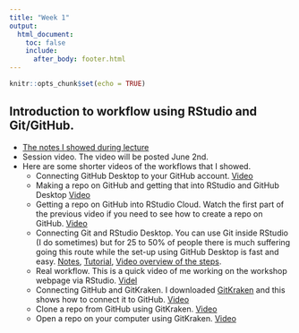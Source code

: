 ```yaml
---
title: "Week 1"
output:
  html_document:
    toc: false
    include:
      after_body: footer.html
---
```


```r
knitr::opts_chunk$set(echo = TRUE)
```

## Introduction to workflow using RStudio and Git/GitHub. 

* [The notes I showed during lecture](week1-rstudio.html)
* Session video. The video will be posted June 2nd. 
* Here are some shorter videos of the workflows that I showed.
    * Connecting GitHub Desktop to your GitHub account. [Video](https://youtu.be/AiRrSwQte5k)
    * Making a repo on GitHub and getting that into RStudio and GitHub Desktop [Video](https://www.youtube.com/watch?v=jPya6iDik6M)
    * Getting a repo on GitHub into RStudio Cloud. Watch the first part of the previous video if you need to see how to create a repo on GitHub. [Video](https://youtu.be/w6fivjMGZVo)
    * Connecting Git and RStudio Desktop. You can use Git inside RStudio (I do sometimes) but for 25 to 50% of people there is much suffering going this route while the set-up using GitHub Desktop is fast and easy.  [Notes](https://rverse-tutorials.github.io/RWorkflow-NWFSC-2020/set-up.html#Set_up_RStudio_to_use_Git), [Tutorial](https://happygitwithr.com/install-intro.html), [Video overview of the steps](https://youtu.be/2QJQ6pNroVM).
    * Real workflow. This is a quick video of me working on the workshop webpage via RStudio. [Videl](https://youtu.be/8aHOrfoQICk)
    * Connecting GitHub and GitKraken. I downloaded [GitKraken](https://www.gitkraken.com/) and this shows how to connect it to GitHub. [Video](https://youtu.be/_plekl0y8Rk)
    * Clone a repo from GitHub using GitKraken. [Video](https://youtu.be/axXwBEc4g0U)
    * Open a repo on your computer using GitKraken. [Video](https://youtu.be/sBxya8FjK7w)
    
